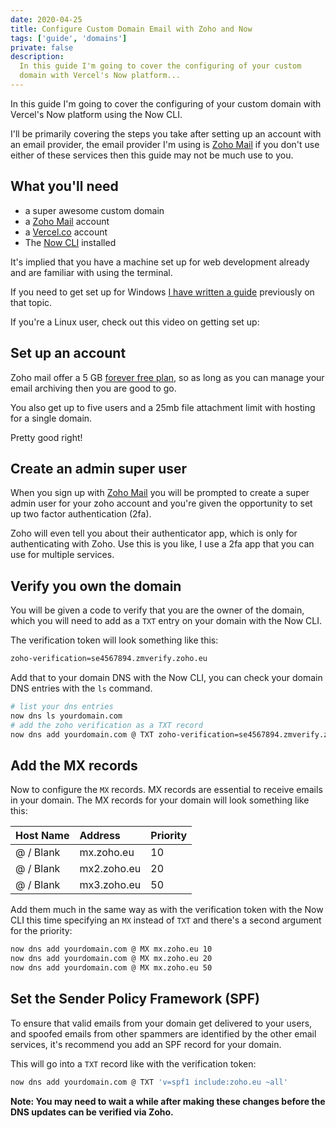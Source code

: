 ```yaml
---
date: 2020-04-25
title: Configure Custom Domain Email with Zoho and Now
tags: ['guide', 'domains']
private: false
description:
  In this guide I'm going to cover the configuring of your custom
  domain with Vercel's Now platform...
---
```


In this guide I'm going to cover the configuring of your custom domain
with Vercel's Now platform using the Now CLI.

I'll be primarily covering the steps you take after setting up an
account with an email provider, the email provider I'm using is [Zoho
Mail] if you don't use either of these services then this guide may
not be much use to you.

## What you'll need

- a super awesome custom domain
- a [Zoho Mail] account
- a [Vercel.co] account
- The [Now CLI] installed

It's implied that you have a machine set up for web development
already and are familiar with using the terminal.

If you need to get set up for Windows [I have written a guide]
previously on that topic.

If you're a Linux user, check out this video on getting set up:

<YouTube youTubeId="eSAsdQuQ-1o" />

## Set up an account

Zoho mail offer a 5 GB [forever free plan], so as long as you can
manage your email archiving then you are good to go.

You also get up to five users and a 25mb file attachment limit with
hosting for a single domain.

Pretty good right!

## Create an admin super user

When you sign up with [Zoho Mail] you will be prompted to create a
super admin user for your zoho account and you're given the
opportunity to set up two factor authentication (2fa).

Zoho will even tell you about their authenticator app, which is only
for authenticating with Zoho. Use this is you like, I use a 2fa app
that you can use for multiple services.

## Verify you own the domain

You will be given a code to verify that you are the owner of the
domain, which you will need to add as a `TXT` entry on your domain
with the Now CLI.

The verification token will look something like this:

```bash
zoho-verification=se4567894.zmverify.zoho.eu
```

Add that to your domain DNS with the Now CLI, you can check your
domain DNS entries with the `ls` command.

```bash
# list your dns entries
now dns ls yourdomain.com
# add the zoho verification as a TXT record
now dns add yourdomain.com @ TXT zoho-verification=se4567894.zmverify.zoho.eu
```

## Add the MX records

Now to configure the `MX` records. MX records are essential to receive
emails in your domain. The MX records for your domain will look
something like this:

| Host Name | Address     | Priority |
| :-------- | :---------- | :------- |
| @ / Blank | mx.zoho.eu  | 10       |
| @ / Blank | mx2.zoho.eu | 20       |
| @ / Blank | mx3.zoho.eu | 50       |

Add them much in the same way as with the verification token with the
Now CLI this time specifying an `MX` instead of `TXT` and there's a
second argument for the priority:

```bash
now dns add yourdomain.com @ MX mx.zoho.eu 10
now dns add yourdomain.com @ MX mx.zoho.eu 20
now dns add yourdomain.com @ MX mx.zoho.eu 50
```

## Set the Sender Policy Framework (SPF)

To ensure that valid emails from your domain get delivered to your
users, and spoofed emails from other spammers are identified by the
other email services, it's recommend you add an SPF record for your
domain.

This will go into a `TXT` record like with the verification token:

```bash
now dns add yourdomain.com @ TXT 'v=spf1 include:zoho.eu ~all'
```

**Note: You may need to wait a while after making these changes before
the DNS updates can be verified via Zoho.**

[vercel.co]: https://vercel.com/signup
[zoho mail]: https://www.zoho.com/mail/
[dns integration]: https://vercel.com/integrations/dns
[domains]: https://vercel.com/domains
[now cli]: https://vercel.com/download
[pricing]: https://www.zoho.com/mail/zohomail-pricing.html
[control panel settings]:
  https://mail.zoho.eu/cpanel/index.do#orgsettings/config
[i have written a guide]:
  https://scottspence.com/2018/12/24/wsl-bootstrap-2019/
[forever free plan]: https://workplace.zoho.eu/orgsignup.do
